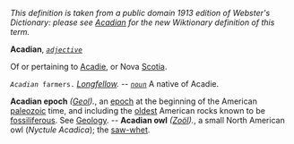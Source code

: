 ''This definition is taken from a public domain 1913 edition of Webster's Dictionary: please see [[Acadian]] for the new Wiktionary definition of this term.''

'''Acadian''', ''<code>[[adjective (part of speech)|adjective]]</code>''

Of or pertaining to [[Acadie]], or Nova [[Scotia]].

<code>''Acadian'' farmers.</code> ''[[Longfellow (source)|Longfellow]].'' -- ''<code>[[noun (part of speech)|noun]]</code>'' A native of Acadie.

'''Acadian epoch''' ''([[Geol (subject)|Geol]]).'', an [[epoch]] at the beginning of the American [[paleozoic]] time, and including the [[oldest]] American rocks known to be [[fossiliferous]]. See [[Geology]]. -- '''Acadian owl''' ''([[Zo&ouml;l (subject)|Zo&ouml;l]]).'', a small North American owl (''Nyctule Acadica''); the [[saw-whet]].